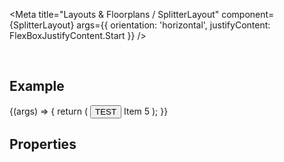 
<Meta
  title="Layouts & Floorplans / SplitterLayout"
  component={SplitterLayout}
  args={{
    orientation: 'horizontal',
    justifyContent: FlexBoxJustifyContent.Start
  }}
/>

<DocsHeader />

<br />

## Example

<Canvas>
  <Story name="Default">
    {(args) => {
      return (
        <SplitterLayout {...args}>
          <Title>Item 1</Title>
          <Button style={{ width: '95%' }}>TEST</Button>
          <Label>Item 5</Label>
        </SplitterLayout>
      );
    }}
  </Story>
</Canvas>

## Properties

<ArgsTable story="." />
